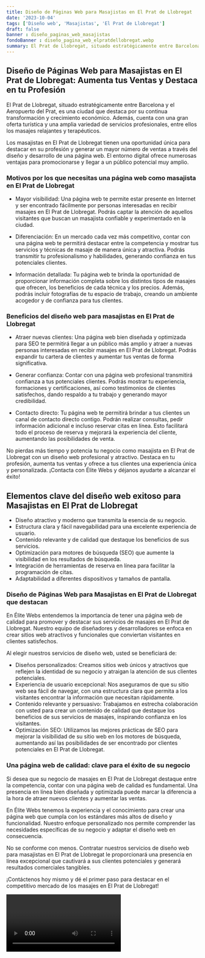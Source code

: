 ```yaml
---
title: Diseño de Páginas Web para Masajistas en El Prat de Llobregat
date: '2023-10-04'
tags: ['Diseño web', 'Masajistas', 'El Prat de Llobregat']
draft: false
banner : diseño_paginas_web_masajistas
fondoBanner : diseño_pagina_web_elpratdellobregat.webp
summary: El Prat de Llobregat, situado estratégicamente entre Barcelona y el Aeropuerto del Prat, es una ciudad que destaca por su continua transformación y crecimiento económico. Además, cuenta con una gran oferta turística y una amplia variedad de servicios profesionales, entre ellos los masajes relajantes y terapéuticos.
---
```


## Diseño de Páginas Web para Masajistas en El Prat de Llobregat: Aumenta tus Ventas y Destaca en tu Profesión

El Prat de Llobregat, situado estratégicamente entre Barcelona y el Aeropuerto del Prat, es una ciudad que destaca por su continua transformación y crecimiento económico. Además, cuenta con una gran oferta turística y una amplia variedad de servicios profesionales, entre ellos los masajes relajantes y terapéuticos.

Los masajistas en El Prat de Llobregat tienen una oportunidad única para destacar en su profesión y generar un mayor número de ventas a través del diseño y desarrollo de una página web. El entorno digital ofrece numerosas ventajas para promocionarse y llegar a un público potencial muy amplio.

### Motivos por los que necesitas una página web como masajista en El Prat de Llobregat

- Mayor visibilidad: Una página web te permite estar presente en Internet y ser encontrado fácilmente por personas interesadas en recibir masajes en El Prat de Llobregat. Podrás captar la atención de aquellos visitantes que buscan un masajista confiable y experimentado en la ciudad.

- Diferenciación: En un mercado cada vez más competitivo, contar con una página web te permitirá destacar entre la competencia y mostrar tus servicios y técnicas de masaje de manera única y atractiva. Podrás transmitir tu profesionalismo y habilidades, generando confianza en tus potenciales clientes.

- Información detallada: Tu página web te brinda la oportunidad de proporcionar información completa sobre los distintos tipos de masajes que ofrecen, los beneficios de cada técnica y los precios. Además, podrás incluir fotografías de tu espacio de trabajo, creando un ambiente acogedor y de confianza para tus clientes.

### Beneficios del diseño web para masajistas en El Prat de Llobregat

- Atraer nuevas clientes: Una página web bien diseñada y optimizada para SEO te permitirá llegar a un público más amplio y atraer a nuevas personas interesadas en recibir masajes en El Prat de Llobregat. Podrás expandir tu cartera de clientes y aumentar tus ventas de forma significativa.

- Generar confianza: Contar con una página web profesional transmitirá confianza a tus potenciales clientes. Podrás mostrar tu experiencia, formaciones y certificaciones, así como testimonios de clientes satisfechos, dando respaldo a tu trabajo y generando mayor credibilidad.

- Contacto directo: Tu página web te permitirá brindar a tus clientes un canal de contacto directo contigo. Podrán realizar consultas, pedir información adicional e incluso reservar citas en línea. Esto facilitará todo el proceso de reserva y mejorará la experiencia del cliente, aumentando las posibilidades de venta.

No pierdas más tiempo y potencia tu negocio como masajista en El Prat de Llobregat con un diseño web profesional y atractivo. Destaca en tu profesión, aumenta tus ventas y ofrece a tus clientes una experiencia única y personalizada. ¡Contacta con Élite Webs y déjanos ayudarte a alcanzar el éxito!

<GifSeo />

<Cta />

## Elementos clave del diseño web exitoso para Masajistas en El Prat de Llobregat

- Diseño atractivo y moderno que transmita la esencia de su negocio.
- Estructura clara y fácil navegabilidad para una excelente experiencia de usuario.
- Contenido relevante y de calidad que destaque los beneficios de sus servicios.
- Optimización para motores de búsqueda (SEO) que aumente la visibilidad en los resultados de búsqueda.
- Integración de herramientas de reserva en línea para facilitar la programación de citas.
- Adaptabilidad a diferentes dispositivos y tamaños de pantalla.

### Diseño de Páginas Web para Masajistas en El Prat de Llobregat que destacan

En Élite Webs entendemos la importancia de tener una página web de calidad para promover y destacar sus servicios de masajes en El Prat de Llobregat. Nuestro equipo de diseñadores y desarrolladores se enfoca en crear sitios web atractivos y funcionales que conviertan visitantes en clientes satisfechos.

Al elegir nuestros servicios de diseño web, usted se beneficiará de:

- Diseños personalizados: Creamos sitios web únicos y atractivos que reflejen la identidad de su negocio y atraigan la atención de sus clientes potenciales.
- Experiencia de usuario excepcional: Nos aseguramos de que su sitio web sea fácil de navegar, con una estructura clara que permita a los visitantes encontrar la información que necesitan rápidamente.
- Contenido relevante y persuasivo: Trabajamos en estrecha colaboración con usted para crear un contenido de calidad que destaque los beneficios de sus servicios de masajes, inspirando confianza en los visitantes.
- Optimización SEO: Utilizamos las mejores prácticas de SEO para mejorar la visibilidad de su sitio web en los motores de búsqueda, aumentando así las posibilidades de ser encontrado por clientes potenciales en El Prat de Llobregat.

### Una página web de calidad: clave para el éxito de su negocio

Si desea que su negocio de masajes en El Prat de Llobregat destaque entre la competencia, contar con una página web de calidad es fundamental. Una presencia en línea bien diseñada y optimizada puede marcar la diferencia a la hora de atraer nuevos clientes y aumentar las ventas.

En Élite Webs tenemos la experiencia y el conocimiento para crear una página web que cumpla con los estándares más altos de diseño y funcionalidad. Nuestro enfoque personalizado nos permite comprender las necesidades específicas de su negocio y adaptar el diseño web en consecuencia.

No se conforme con menos. Contratar nuestros servicios de diseño web para masajistas en El Prat de Llobregat le proporcionará una presencia en línea excepcional que cautivará a sus clientes potenciales y generará resultados comerciales tangibles.

¡Contáctenos hoy mismo y dé el primer paso para destacar en el competitivo mercado de los masajes en El Prat de Llobregat!

<Video />

<CtaBot job='Masajistas' city='El Prat de Llobregat'/>

<Gmaps query='El Prat de Llobregat+españa+maps' />